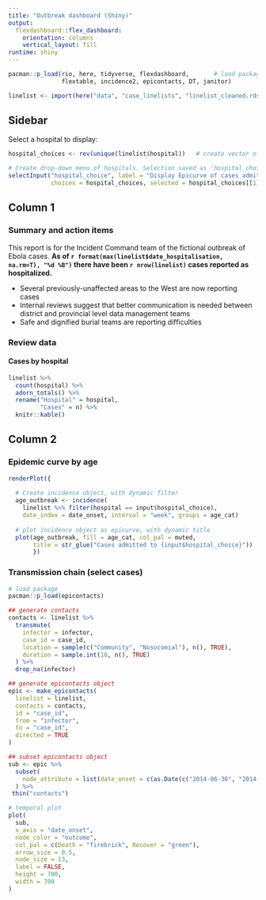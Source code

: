 ```yaml
---
title: "Outbreak dashboard (Shiny)"
output: 
  flexdashboard::flex_dashboard:
    orientation: columns
    vertical_layout: fill
runtime: shiny
---
```


```r
pacman::p_load(rio, here, tidyverse, flexdashboard,       # load packages
               flextable, incidence2, epicontacts, DT, janitor)

linelist <- import(here("data", "case_linelists", "linelist_cleaned.rds")) # import data
```

## Sidebar {.sidebar}  

Select a hospital to display:  

```r
hospital_choices <- rev(unique(linelist$hospital))   # create vector of hospital values to choose from

# Create drop-down menu of hospitals. Selection saved as 'hospital_choice'
selectInput("hospital_choice", label = "Display Epicurve of cases admitted to:",
            choices = hospital_choices, selected = hospital_choices[[1]])
```

## Column 1 {data-width=500}
### Summary and action items 

This report is for the Incident Command team of the fictional outbreak of Ebola cases. **As of `r format(max(linelist$date_hospitalisation, na.rm=T), "%d %B")` there have been `r nrow(linelist)` cases reported as hospitalized.**  

* Several previously-unaffected areas to the West are now reporting cases  
* Internal reviews suggest that better communication is needed between district and provincial level data management teams  
* Safe and dignified burial teams are reporting difficulties  

### Review data
#### Cases by hospital
```r
linelist %>%
  count(hospital) %>%
  adorn_totals() %>%
  rename("Hospital" = hospital,
         "Cases" = n) %>% 
  knitr::kable()
```


## Column 2 {data-width=500}  

### Epidemic curve by age

```r
renderPlot({
  
  # Create incidence object, with dynamic filter
  age_outbreak <- incidence(
    linelist %>% filter(hospital == input$hospital_choice),
    date_index = date_onset, interval = "week", groups = age_cat)
  
  # plot incidence object as epicurve, with dynamic title
  plot(age_outbreak, fill = age_cat, col_pal = muted,
       title = str_glue("Cases admitted to {input$hospital_choice}"))
       })
```

### Transmission chain (select cases)  


```r
# load package
pacman::p_load(epicontacts)

## generate contacts
contacts <- linelist %>%
  transmute(
    infector = infector,
    case_id = case_id,
    location = sample(c("Community", "Nosocomial"), n(), TRUE),
    duration = sample.int(10, n(), TRUE)
  ) %>%
  drop_na(infector)

## generate epicontacts object
epic <- make_epicontacts(
  linelist = linelist,
  contacts = contacts,
  id = "case_id",
  from = "infector",
  to = "case_id",
  directed = TRUE
)

## subset epicontacts object
sub <- epic %>%
  subset(
    node_attribute = list(date_onset = c(as.Date(c("2014-06-30", "2014-06-01"))))
  ) %>%
 thin("contacts")

# temporal plot
plot(
  sub,
  x_axis = "date_onset",
  node_color = "outcome",
  col_pal = c(Death = "firebrick", Recover = "green"),
  arrow_size = 0.5,
  node_size = 13,
  label = FALSE,
  height = 700,
  width = 700
)
```
